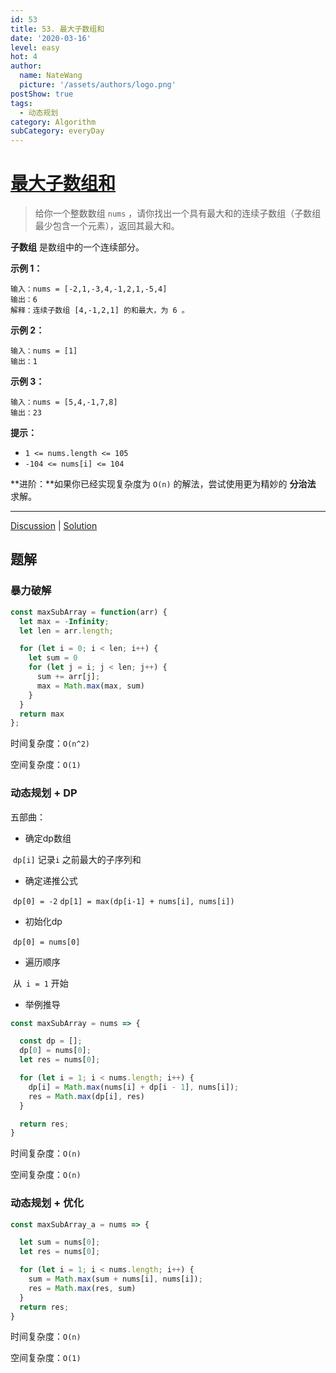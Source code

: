 ```yaml
---
id: 53
title: 53. 最大子数组和
date: '2020-03-16'
level: easy
hot: 4
author:
  name: NateWang
  picture: '/assets/authors/logo.png'
postShow: true
tags:
  - 动态规划
category: Algorithm
subCategory: everyDay
---
```




# [最大子数组和](https://leetcode-cn.com/problems/maximum-subarray/description/)

> 给你一个整数数组 `nums` ，请你找出一个具有最大和的连续子数组（子数组最少包含一个元素），返回其最大和。

**子数组** 是数组中的一个连续部分。

**示例 1：**

```
输入：nums = [-2,1,-3,4,-1,2,1,-5,4]
输出：6
解释：连续子数组 [4,-1,2,1] 的和最大，为 6 。
```

**示例 2：**

```
输入：nums = [1]
输出：1
```

**示例 3：**

```
输入：nums = [5,4,-1,7,8]
输出：23
```

**提示：**

- `1 <= nums.length <= 105`
- `-104 <= nums[i] <= 104`

**进阶：**如果你已经实现复杂度为 `O(n)` 的解法，尝试使用更为精妙的 **分治法** 求解。

------

[Discussion](https://leetcode-cn.com/problems/maximum-subarray/comments/) | [Solution](https://leetcode-cn.com/problems/maximum-subarray/solution/)

## 题解

### 暴力破解

```js
const maxSubArray = function(arr) {
  let max = -Infinity;
  let len = arr.length;

  for (let i = 0; i < len; i++) {
    let sum = 0
    for (let j = i; j < len; j++) {
      sum += arr[j];
      max = Math.max(max, sum)
    }
  }
  return max
};
```

时间复杂度：`O(n^2)`

空间复杂度：`O(1)`

### 动态规划 + DP

五部曲：

- 确定dp数组

​        `dp[i]` 记录`i` 之前最大的子序列和


- 确定递推公式

​		`dp[0] = -2`
​       `dp[1] = max(dp[i-1] + nums[i], nums[i])`

- 初始化dp

​      `dp[0] = nums[0]`

- 遍历顺序

​    从` i = 1` 开始

- 举例推导

```js
const maxSubArray = nums => {

  const dp = [];
  dp[0] = nums[0];
  let res = nums[0];

  for (let i = 1; i < nums.length; i++) {
    dp[i] = Math.max(nums[i] + dp[i - 1], nums[i]);
    res = Math.max(dp[i], res)
  }

  return res;
}
```

时间复杂度：`O(n)`

空间复杂度：`O(n)`

### 动态规划 + 优化

```js
const maxSubArray_a = nums => {

  let sum = nums[0];
  let res = nums[0];

  for (let i = 1; i < nums.length; i++) {
    sum = Math.max(sum + nums[i], nums[i]);
    res = Math.max(res, sum)
  }
  return res;
}
```

时间复杂度：`O(n)`

空间复杂度：`O(1)`